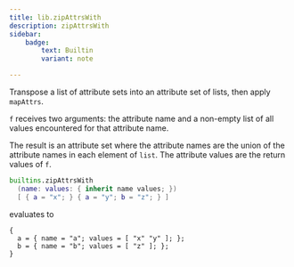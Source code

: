 ```yaml
---
title: lib.zipAttrsWith
description: zipAttrsWith
sidebar:
    badge: 
        text: Builtin
        variant: note

---
```



Transpose a list of attribute sets into an attribute set of lists,
then apply `mapAttrs`.

`f` receives two arguments: the attribute name and a non-empty
list of all values encountered for that attribute name.

The result is an attribute set where the attribute names are the
union of the attribute names in each element of `list`. The attribute
values are the return values of `f`.

```nix
builtins.zipAttrsWith
  (name: values: { inherit name values; })
  [ { a = "x"; } { a = "y"; b = "z"; } ]
```

evaluates to

```
{
  a = { name = "a"; values = [ "x" "y" ]; };
  b = { name = "b"; values = [ "z" ]; };
}
```

